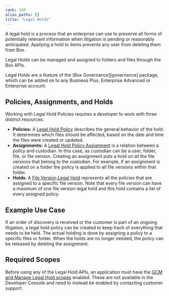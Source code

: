 ```yaml
---
rank: 160
alias_paths: []
title: "Legal Holds"
---
```

A legal hold is a process that an enterprise can use to preserve all forms of
potentially relevant information when litigation is pending or reasonably
anticipated. Applying a hold to items prevents any user from deleting them from
Box.

Legal Holds can be managed and assigned to folders and files through the Box
APIs.

<Message>
  Legal Holds are a feature of the [Box Governance][governance] package, which
  can be added on to any Business Plus, Enterprise Advanced or Enterprise account.
</Message>

## Policies, Assignments, and Holds

Working with Legal Hold Policies requires a developer to work with three
distinct resources.

* **Policies:**  A [Legal Hold Policy][policy] describes the general behavior of the hold. It determines which files should be affected, based on the date and time the files were created or updated.
* **Assignments:** A [Legal Hold Policy Assignment][assignment] is a relation between a policy and custodian. In this case, as custodian can be a user, folder, file, or file version. Creating an assignment puts a hold on all the file versions that belong to the custodian. For example, if an assignment is created on a folder the policy is applied to all file versions within that folder.
* **Holds**: A [File Version Legal Hold][hold] represents all the policies that are assigned to a specific file version. Note that every file version can have a maximum of one file version legal hold and this hold contains a list of every assigned policy.

## Example Use Case

If an order of discovery is received or the customer is part of an ongoing
litigation, a legal hold policy can be created to keep track of everything that
needs to be held. The actual holding is done by assigning a policy to a specific
files or folder. When the holds are no longer needed, the policy can be released
by deleting the assignment.

## Required Scopes

Before using any of the Legal Hold APIs, an application must have the [GCM and
Manage Legal Hold scopes][scopes] enabled. These are not available in the
Developer Console and need to instead be enabled by contacting customer
support.

[scopes]: g://api-calls/permissions-and-errors/scopes
[policy]: r://legal_hold_policy
[assignment]: r://legal-hold-policy-assignment
[hold]: r://file_version_legal_hold
[governance]: https://www.box.com/security/governance-and-compliance
